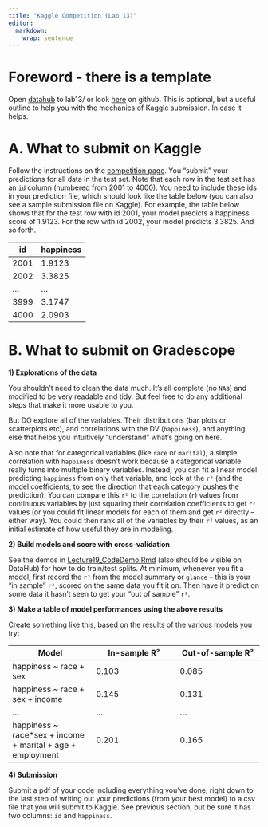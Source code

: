 ```yaml
---
title: "Kaggle Competition (Lab 13)"
editor: 
  markdown: 
    wrap: sentence
---
```


# Foreword - there is a template

Open [datahub](https://datahub.berkeley.edu/hub/user-redirect/git-pull?repo=https%3A%2F%2Fgithub.com%2Fberkeley-stat131a%2Fsummer-2025-assignments%2F&urlpath=rstudio%2F&branch=main) to lab13/ or look [here](https://github.com/berkeley-stat131a/summer-2025-assignments/blob/main/lab13/Lab13_Template.Rmd) on github. This is optional, but a useful outline to help you with the mechanics of Kaggle submission. In case it helps.

# A. What to submit on Kaggle

Follow the instructions on the [competition page](https://www.kaggle.com/t/0e30b7a6e34a4dd4bdff4a44355ad5ff). You "submit" your predictions for all data in the test set. Note that each row in the test set has an `id` column (numbered from 2001 to 4000). You need to include these ids in your prediction file, which should look like the table below (you can also see a sample submission file on Kaggle). For example, the table below shows that for the test row with id 2001, your model predicts a happiness score of 1.9123. For the row with id 2002, your model predicts 3.3825. And so forth.

| id   | happiness |
|------|-----------|
| 2001 | 1.9123    |
| 2002 | 3.3825    |
| ...  | ...       |
| 3999 | 3.1747    |
| 4000 | 2.0903    |

# B. What to submit on Gradescope

**1) Explorations of the data**

You shouldn't need to clean the data much. It's all complete (no `NA`s) and modified to be very readable and tidy. But feel free to do any additional steps that make it more usable to you.

But DO explore all of the variables. Their distributions (bar plots or scatterplots etc), and correlations with the DV (`happiness`), and anything else that helps you intuitively "understand" what's going on here.

Also note that for categorical variables (like `race` or `marital`), a simple correlation with `happiness` doesn't work because a categorical variable really turns into multiple binary variables. Instead, you can fit a linear model predicting `happiness` from only that variable, and look at the `r²` (and the model coefficients, to see the direction that each category pushes the prediction). You can compare this `r²` to the correlation (`r`) values from continuous variables by just squaring their correlation coefficients to get `r²` values (or you could fit linear models for each of them and get `r²` directly – either way). You could then rank all of the variables by their `r²` values, as an initial estimate of how useful they are in modeling.

**2) Build models and score with cross-validation**

See the demos in [Lecture19_CodeDemo.Rmd](https://github.com/berkeley-stat131a/summer-2025-assignments/blob/main/lectures/Lecture19_CodeDemo.Rmd) (also should be visible on DataHub) for how to do train/test splits. At minimum, whenever you fit a model, first record the `r²` from the model summary or `glance` – this is your "in sample" `r²`, scored on the same data you fit it on. Then have it predict on some data it hasn't seen to get your "out of sample" `r²`.

**3) Make a table of model performances using the above results**

Create something like this, based on the results of the various models you try:

| Model | In-sample R² | Out-of-sample R² |
|----|----|----|
| happiness \~ race + sex | 0.103 | 0.085 |
| happiness \~ race + sex + income | 0.145 | 0.131 |
| ... | ... | ... |
| happiness \~ race\*sex + income + marital + age + employment | 0.201 | 0.165 |

**4) Submission**

Submit a pdf of your code including everything you've done, right down to the last step of writing out your predictions (from your best model) to a csv file that you will submit to Kaggle. See previous section, but be sure it has two columns: `id` and `happiness`.



